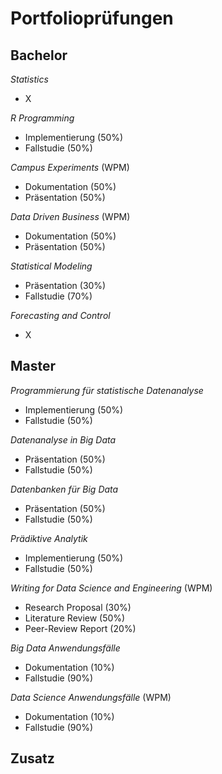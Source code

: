# Portfolioprüfungen

## Bachelor

*Statistics*

- X

*R Programming*

- Implementierung (50%)
- Fallstudie (50%)

*Campus Experiments* (WPM)

- Dokumentation (50%)
- Präsentation (50%)

*Data Driven Business* (WPM)

- Dokumentation (50%)
- Präsentation (50%)

*Statistical Modeling*

- Präsentation (30%)
- Fallstudie (70%)

*Forecasting and Control*

- X 

## Master

*Programmierung für statistische Datenanalyse*

- Implementierung (50%)
- Fallstudie (50%)

*Datenanalyse in Big Data*

- Präsentation (50%)
- Fallstudie (50%)

*Datenbanken für Big Data*

- Präsentation (50%)
- Fallstudie (50%)

*Prädiktive Analytik*

- Implementierung (50%)
- Fallstudie (50%)

*Writing for Data Science and Engineering* (WPM)

- Research Proposal (30%)
- Literature Review (50%)
- Peer-Review Report (20%)

*Big Data Anwendungsfälle*

- Dokumentation (10%)
- Fallstudie (90%)

*Data Science Anwendungsfälle* (WPM)

- Dokumentation (10%)
- Fallstudie (90%)

## Zusatz

